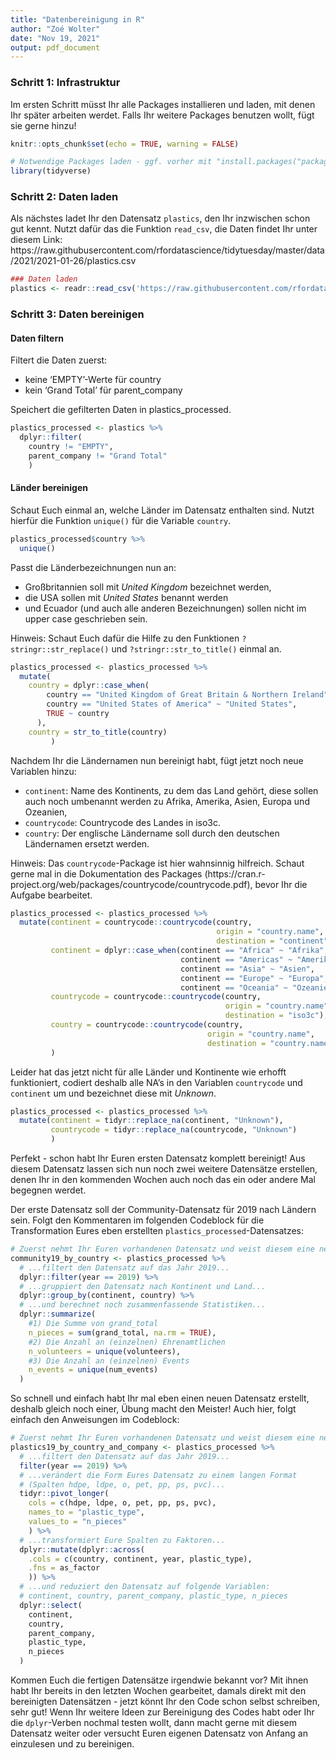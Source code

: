 ```yaml
---
title: "Datenbereinigung in R"
author: "Zoé Wolter"
date: "Nov 19, 2021"
output: pdf_document
---
```


### Schritt 1: Infrastruktur
Im ersten Schritt müsst Ihr alle Packages installieren und laden, mit denen Ihr später arbeiten werdet. Falls Ihr weitere Packages benutzen wollt, fügt sie gerne hinzu!

```r
knitr::opts_chunk$set(echo = TRUE, warning = FALSE)

# Notwendige Packages laden - ggf. vorher mit "install.packages("package") installieren
library(tidyverse)
```


### Schritt 2: Daten laden
Als nächstes ladet Ihr den Datensatz `plastics`, den Ihr inzwischen schon gut kennt. Nutzt dafür das die Funktion `read_csv`, die Daten findet Ihr unter diesem Link: https://raw.githubusercontent.com/rfordatascience/tidytuesday/master/data/2021/2021-01-26/plastics.csv

```r
### Daten laden
plastics <- readr::read_csv('https://raw.githubusercontent.com/rfordatascience/tidytuesday/master/data/2021/2021-01-26/plastics.csv')
```


### Schritt 3: Daten bereinigen

#### Daten filtern
Filtert die Daten zuerst:

- keine 'EMPTY'-Werte für country
- kein 'Grand Total' für parent_company

Speichert die gefilterten Daten in plastics_processed.
  
```r
plastics_processed <- plastics %>%
  dplyr::filter(
    country != "EMPTY",
    parent_company != "Grand Total"
    )
```

#### Länder bereinigen
Schaut Euch einmal an, welche Länder im Datensatz enthalten sind. Nutzt hierfür die Funktion `unique()` für die Variable `country`.

```r
plastics_processed$country %>%
  unique()
```

Passt die Länderbezeichnungen nun an:

- Großbritannien soll mit *United Kingdom* bezeichnet werden, 
- die USA sollen mit *United States* benannt werden
- und Ecuador (und auch alle anderen Bezeichnungen) sollen nicht im upper case geschrieben sein. 

Hinweis: Schaut Euch dafür die Hilfe zu den Funktionen `?stringr::str_replace()` und `?stringr::str_to_title()` einmal an.

```r
plastics_processed <- plastics_processed %>%
  mutate(
    country = dplyr::case_when(
        country == "United Kingdom of Great Britain & Northern Ireland" ~ "United Kingdom",
        country == "United States of America" ~ "United States",
        TRUE ~ country
      ),
    country = str_to_title(country)
         )
```

Nachdem Ihr die Ländernamen nun bereinigt habt, fügt jetzt noch neue Variablen hinzu: 

- `continent`: Name des Kontinents, zu dem das Land gehört, diese sollen auch noch umbenannt werden zu Afrika, Amerika, Asien, Europa und Ozeanien,
- `countrycode`: Countrycode des Landes in iso3c.
- `country`: Der englische Ländername soll durch den deutschen Ländernamen ersetzt werden.

Hinweis: Das `countrycode`-Package ist hier wahnsinnig hilfreich. Schaut gerne mal in die Dokumentation des Packages (https://cran.r-project.org/web/packages/countrycode/countrycode.pdf), bevor Ihr die Aufgabe bearbeitet.

```r
plastics_processed <- plastics_processed %>%
  mutate(continent = countrycode::countrycode(country, 
                                              origin = "country.name", 
                                              destination = "continent"),
         continent = dplyr::case_when(continent == "Africa" ~ "Afrika",
                                      continent == "Americas" ~ "Amerika",
                                      continent == "Asia" ~ "Asien",
                                      continent == "Europe" ~ "Europa",
                                      continent == "Oceania" ~ "Ozeanien"),
         countrycode = countrycode::countrycode(country, 
                                                origin = "country.name", 
                                                destination = "iso3c"),
         country = countrycode::countrycode(country,
                                            origin = "country.name",
                                            destination = "country.name.de"),
         )
```

Leider hat das jetzt nicht für alle Länder und Kontinente wie erhofft funktioniert, codiert deshalb alle NA's in den Variablen `countrycode` und `continent` um und bezeichnet diese mit *Unknown*.

```r
plastics_processed <- plastics_processed %>%
  mutate(continent = tidyr::replace_na(continent, "Unknown"),
         countrycode = tidyr::replace_na(countrycode, "Unknown")
         )
```

Perfekt - schon habt Ihr Euren ersten Datensatz komplett bereinigt! 
Aus diesem Datensatz lassen sich nun noch zwei weitere Datensätze erstellen, denen Ihr in den kommenden Wochen auch noch das ein oder andere Mal begegnen werdet.

Der erste Datensatz soll der Community-Datensatz für 2019 nach Ländern sein. Folgt den Kommentaren im folgenden Codeblock für die Transformation Eures eben erstellten `plastics_processed`-Datensatzes:

```r
# Zuerst nehmt Ihr Euren vorhandenen Datensatz und weist diesem eine neue Bezeichnung zu...
community19_by_country <- plastics_processed %>% 
  # ...filtert den Datensatz auf das Jahr 2019...
  dplyr::filter(year == 2019) %>% 
  # ...gruppiert den Datensatz nach Kontinent und Land...
  dplyr::group_by(continent, country) %>% 
  # ...und berechnet noch zusammenfassende Statistiken...
  dplyr::summarize(
    #1) Die Summe von grand_total
    n_pieces = sum(grand_total, na.rm = TRUE),
    #2) Die Anzahl an (einzelnen) Ehrenamtlichen
    n_volunteers = unique(volunteers),
    #3) Die Anzahl an (einzelnen) Events
    n_events = unique(num_events)
  )
```
So schnell und einfach habt Ihr mal eben einen neuen Datensatz erstellt, deshalb gleich noch einer, Übung macht den Meister! Auch hier, folgt einfach den Anweisungen im Codeblock:

```r
# Zuerst nehmt Ihr Euren vorhandenen Datensatz und weist diesem eine neue Bezeichnung zu...
plastics19_by_country_and_company <- plastics_processed %>%
  # ...filtert den Datensatz auf das Jahr 2019...
  filter(year == 2019) %>% 
  # ...verändert die Form Eures Datensatz zu einem langen Format 
  # (Spalten hdpe, ldpe, o, pet, pp, ps, pvc)...
  tidyr::pivot_longer(
    cols = c(hdpe, ldpe, o, pet, pp, ps, pvc),
    names_to = "plastic_type",
    values_to = "n_pieces"
    ) %>%
  # ...transformiert Eure Spalten zu Faktoren...
  dplyr::mutate(dplyr::across(
    .cols = c(country, continent, year, plastic_type),
    .fns = as_factor
    )) %>%
  # ...und reduziert den Datensatz auf folgende Variablen:
  # continent, country, parent_company, plastic_type, n_pieces
  dplyr::select(
    continent,
    country,
    parent_company,
    plastic_type,
    n_pieces
  )
```

Kommen Euch die fertigen Datensätze irgendwie bekannt vor? Mit ihnen habt Ihr bereits in den letzten Wochen gearbeitet, damals direkt mit den bereinigten Datensätzen - jetzt könnt Ihr den Code schon selbst schreiben, sehr gut! Wenn Ihr weitere Ideen zur Bereinigung des Codes habt oder Ihr die `dplyr`-Verben nochmal testen wollt, dann macht gerne mit diesem Datensatz weiter oder versucht Euren eigenen Datensatz von Anfang an einzulesen und zu bereinigen. 